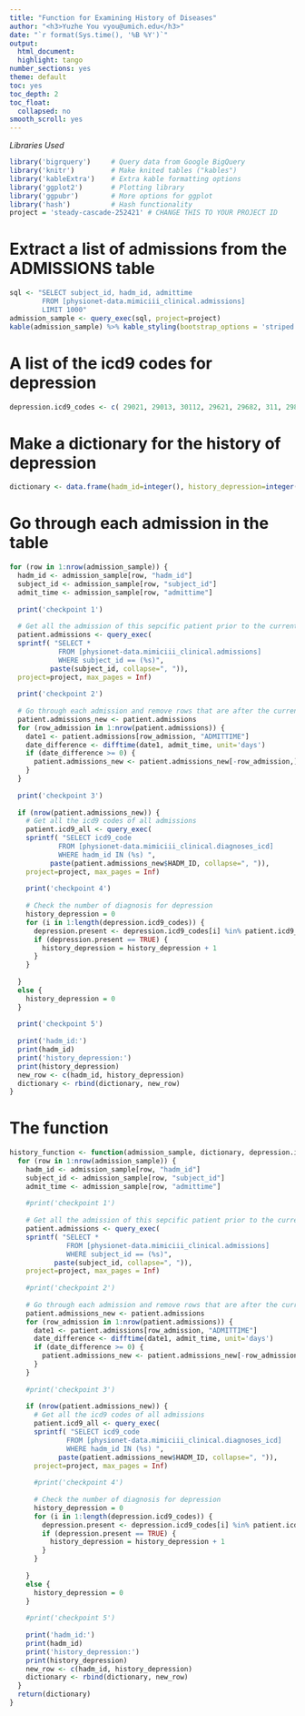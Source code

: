 ```yaml
---
title: "Function for Examining History of Diseases"
author: "<h3>Yuzhe You vyou@umich.edu</h3>"
date: "`r format(Sys.time(), '%B %Y')`"
output:
  html_document:
  highlight: tango
number_sections: yes
theme: default
toc: yes
toc_depth: 2
toc_float:
  collapsed: no
smooth_scroll: yes
---
```


*Libraries Used*
```r
library('bigrquery')     # Query data from Google BigQuery
library('knitr')         # Make knited tables ("kables")
library('kableExtra')    # Extra kable formatting options
library('ggplot2')       # Plotting library
library('ggpubr')        # More options for ggplot
library('hash')          # Hash functionality
project = 'steady-cascade-252421' # CHANGE THIS TO YOUR PROJECT ID
```

# Extract a list of admissions from the ADMISSIONS table
```r
sql <- "SELECT subject_id, hadm_id, admittime
        FROM [physionet-data.mimiciii_clinical.admissions]
        LIMIT 1000"
admission_sample <- query_exec(sql, project=project)
kable(admission_sample) %>% kable_styling(bootstrap_options = 'striped')
```

# A list of the icd9 codes for depression
```r
depression.icd9_codes <- c( 29021, 29013, 30112, 29621, 29682, 311, 2980, 29633, 29632, 29626, 29625, 29624, 29623, 29620, 29622, 3091, 29634, 29636, 29635, 29631, 29630 )
```

# Make a dictionary for the history of depression
```r
dictionary <- data.frame(hadm_id=integer(), history_depression=integer())
```

# Go through each admission in the table
```r
for (row in 1:nrow(admission_sample)) {
  hadm_id <- admission_sample[row, "hadm_id"]
  subject_id <- admission_sample[row, "subject_id"]
  admit_time <- admission_sample[row, "admittime"]
  
  print('checkpoint 1')
  
  # Get all the admission of this sepcific patient prior to the current admission
  patient.admissions <- query_exec(
  sprintf( "SELECT *
            FROM [physionet-data.mimiciii_clinical.admissions] 
            WHERE subject_id == (%s)", 
          paste(subject_id, collapse=", ")),
  project=project, max_pages = Inf)
  
  print('checkpoint 2')
  
  # Go through each admission and remove rows that are after the current admission
  patient.admissions_new <- patient.admissions
  for (row_admission in 1:nrow(patient.admissions)) {
    date1 <- patient.admissions[row_admission, "ADMITTIME"]
    date_difference <- difftime(date1, admit_time, unit='days')
    if (date_difference >= 0) {
      patient.admissions_new <- patient.admissions_new[-row_admission,]
    }
  }
  
  print('checkpoint 3')
  
  if (nrow(patient.admissions_new)) {
    # Get all the icd9 codes of all admissions
    patient.icd9_all <- query_exec(
    sprintf( "SELECT icd9_code
            FROM [physionet-data.mimiciii_clinical.diagnoses_icd] 
            WHERE hadm_id IN (%s) ", 
          paste(patient.admissions_new$HADM_ID, collapse=", ")),
    project=project, max_pages = Inf)
  
    print('checkpoint 4')
  
    # Check the number of diagnosis for depression
    history_depression = 0
    for (i in 1:length(depression.icd9_codes)) {
      depression.present <- depression.icd9_codes[i] %in% patient.icd9_all$icd9_code
      if (depression.present == TRUE) {
        history_depression = history_depression + 1
      }
    }
    
  }
  else {
    history_depression = 0
  }
  
  print('checkpoint 5')
  
  print('hadm_id:')
  print(hadm_id)
  print('history_depression:')
  print(history_depression)
  new_row <- c(hadm_id, history_depression)
  dictionary <- rbind(dictionary, new_row)
}
```

# The function
```r
history_function <- function(admission_sample, dictionary, depression.icd9_codes) {
  for (row in 1:nrow(admission_sample)) {
    hadm_id <- admission_sample[row, "hadm_id"]
    subject_id <- admission_sample[row, "subject_id"]
    admit_time <- admission_sample[row, "admittime"]
  
    #print('checkpoint 1')
  
    # Get all the admission of this sepcific patient prior to the current admission
    patient.admissions <- query_exec(
    sprintf( "SELECT *
              FROM [physionet-data.mimiciii_clinical.admissions] 
              WHERE subject_id == (%s)", 
           paste(subject_id, collapse=", ")),
    project=project, max_pages = Inf)
  
    #print('checkpoint 2')
  
    # Go through each admission and remove rows that are after the current admission
    patient.admissions_new <- patient.admissions
    for (row_admission in 1:nrow(patient.admissions)) {
      date1 <- patient.admissions[row_admission, "ADMITTIME"]
      date_difference <- difftime(date1, admit_time, unit='days')
      if (date_difference >= 0) {
        patient.admissions_new <- patient.admissions_new[-row_admission,]
      }
    }
  
    #print('checkpoint 3')
  
    if (nrow(patient.admissions_new)) {
      # Get all the icd9 codes of all admissions
      patient.icd9_all <- query_exec(
      sprintf( "SELECT icd9_code
              FROM [physionet-data.mimiciii_clinical.diagnoses_icd] 
              WHERE hadm_id IN (%s) ", 
            paste(patient.admissions_new$HADM_ID, collapse=", ")),
      project=project, max_pages = Inf)
  
      #print('checkpoint 4')
  
      # Check the number of diagnosis for depression
      history_depression = 0
      for (i in 1:length(depression.icd9_codes)) {
        depression.present <- depression.icd9_codes[i] %in% patient.icd9_all$icd9_code
        if (depression.present == TRUE) {
          history_depression = history_depression + 1
        }
      }
    
    }
    else {
      history_depression = 0
    }
  
    #print('checkpoint 5')
  
    print('hadm_id:')
    print(hadm_id)
    print('history_depression:')
    print(history_depression)
    new_row <- c(hadm_id, history_depression)
    dictionary <- rbind(dictionary, new_row)
  }
  return(dictionary)
}
```